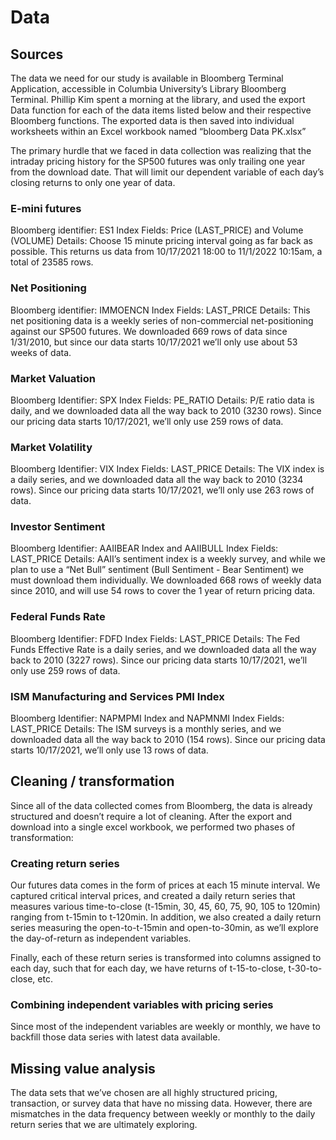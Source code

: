 # Data 

## Sources

The data we need for our study is available in Bloomberg Terminal Application, accessible in Columbia University's Library Bloomberg Terminal.  Phillip Kim spent a morning at the library, and used the export Data function for each of the data items listed below and their respective Bloomberg functions.  The exported data is then saved into individual worksheets within an Excel workbook named "bloomberg Data PK.xlsx"

The primary hurdle that we faced in data collection was realizing that the intraday pricing history for the SP500 futures was only trailing one year from the download date.  That will limit our dependent variable of each day's closing returns to only one year of data.

### E-mini futures
Bloomberg identifier: ES1 Index
Fields: Price (LAST_PRICE) and Volume (VOLUME)
Details: Choose 15 minute pricing interval going as far back as possible.  This returns us data from 10/17/2021 18:00 to 11/1/2022 10:15am, a total of 23585 rows.

### Net Positioning
Bloomberg identifier: IMMOENCN Index
Fields: LAST_PRICE
Details: This net positioning data is a weekly series of non-commercial net-positioning against our SP500 futures.  We downloaded 669 rows of data since 1/31/2010, but since our data starts 10/17/2021 we'll only use about 53 weeks of data.

### Market Valuation
Bloomberg Identifier: SPX Index
Fields: PE_RATIO
Details: P/E ratio data is daily, and we downloaded data all the way back to 2010 (3230 rows).  Since our pricing data starts 10/17/2021, we'll only use 259 rows of data.

### Market Volatility
Bloomberg Identifier: VIX Index
Fields: LAST_PRICE
Details: The VIX index is a daily series, and we downloaded data all the way back to 2010 (3234 rows).  Since our pricing data starts 10/17/2021, we'll only use 263 rows of data. 

### Investor Sentiment
Bloomberg Identifier: AAIIBEAR Index and AAIIBULL Index
Fields: LAST_PRICE
Details: AAII's sentiment index is a weekly survey, and while we plan to use a "Net Bull" sentiment (Bull Sentiment - Bear Sentiment) we must download them individually.  We downloaded 668 rows of weekly data since 2010, and will use 54 rows to cover the 1 year of return pricing data.

### Federal Funds Rate
Bloomberg Identifier: FDFD Index
Fields: LAST_PRICE
Details: The Fed Funds Effective Rate is a daily series, and we downloaded data all the way back to 2010 (3227 rows).  Since our pricing data starts 10/17/2021, we'll only use 259 rows of data. 

### ISM Manufacturing and Services PMI Index
Bloomberg Identifier: NAPMPMI Index and NAPMNMI Index
Fields: LAST_PRICE
Details: The ISM surveys is a monthly series, and we downloaded data all the way back to 2010 (154 rows).  Since our pricing data starts 10/17/2021, we'll only use 13 rows of data. 

## Cleaning / transformation

Since all of the data collected comes from Bloomberg, the data is already structured and doesn't require a lot of cleaning.  After the export and download into a single excel workbook, we performed two phases of transformation:

### Creating return series

Our futures data comes in the form of prices at each 15 minute interval.  We captured critical interval prices, and created a daily return series that measures various time-to-close (t-15min, 30, 45, 60, 75, 90, 105 to 120min) ranging from t-15min to t-120min.  In addition, we also created a daily return series measuring the open-to-t-15min and open-to-30min, as we'll explore the day-of-return as independent variables.

Finally, each of these return series is transformed into columns assigned to each day, such that for each day, we have returns of t-15-to-close, t-30-to-close, etc.

### Combining independent variables with pricing series

Since most of the independent variables are weekly or monthly, we have to backfill those data series with latest data available.


## Missing value analysis

The data sets that we've chosen are all highly structured pricing, transaction, or survey data that have no missing data.  However, there are mismatches in the data frequency between weekly or monthly to the daily return series that we are ultimately exploring. 
